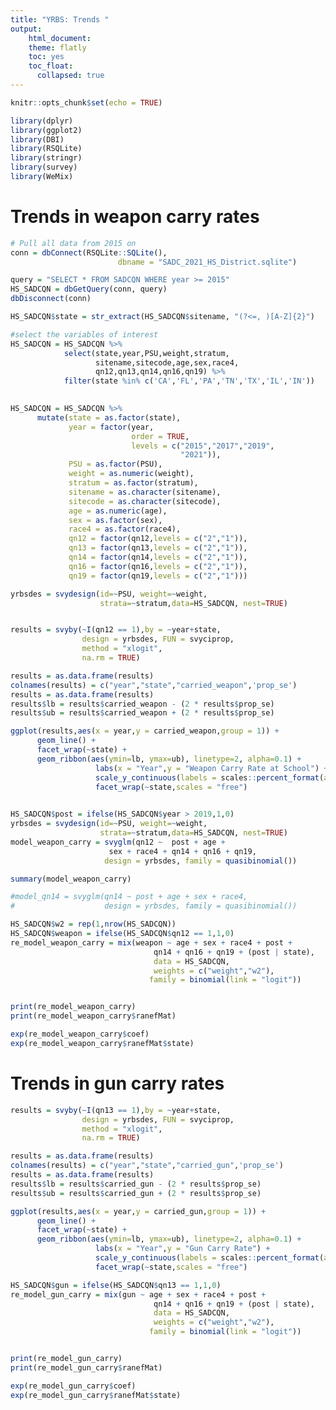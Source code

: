 ```yaml
---
title: "YRBS: Trends "
output:
    html_document:
    theme: flatly
    toc: yes
    toc_float:
      collapsed: true
---
```


```r
knitr::opts_chunk$set(echo = TRUE)
```

```r

library(dplyr)
library(ggplot2)
library(DBI)
library(RSQLite)
library(stringr)
library(survey)
library(WeMix)

```

# Trends in weapon carry rates 


```r

# Pull all data from 2015 on
conn = dbConnect(RSQLite::SQLite(),
                        dbname = "SADC_2021_HS_District.sqlite")

query = "SELECT * FROM SADCQN WHERE year >= 2015"
HS_SADCQN = dbGetQuery(conn, query)
dbDisconnect(conn)

HS_SADCQN$state = str_extract(HS_SADCQN$sitename, "(?<=, )[A-Z]{2}")

#select the variables of interest
HS_SADCQN = HS_SADCQN %>% 
            select(state,year,PSU,weight,stratum,
                   sitename,sitecode,age,sex,race4,
                   qn12,qn13,qn14,qn16,qn19) %>% 
            filter(state %in% c('CA','FL','PA','TN','TX','IL','IN'))
            

HS_SADCQN = HS_SADCQN %>% 
      mutate(state = as.factor(state),
             year = factor(year,
                           order = TRUE, 
                           levels = c("2015","2017","2019",
                                      "2021")),
             PSU = as.factor(PSU),
             weight = as.numeric(weight),
             stratum = as.factor(stratum),
             sitename = as.character(sitename),
             sitecode = as.character(sitecode),
             age = as.numeric(age),
             sex = as.factor(sex),
             race4 = as.factor(race4),
             qn12 = factor(qn12,levels = c("2","1")),
             qn13 = factor(qn13,levels = c("2","1")),
             qn14 = factor(qn14,levels = c("2","1")),
             qn16 = factor(qn16,levels = c("2","1")),
             qn19 = factor(qn19,levels = c("2","1")))

yrbsdes = svydesign(id=~PSU, weight=~weight,
                    strata=~stratum,data=HS_SADCQN, nest=TRUE)


results = svyby(~I(qn12 == 1),by = ~year+state,
                design = yrbsdes, FUN = svyciprop,
                method = "xlogit",
                na.rm = TRUE)

results = as.data.frame(results)
colnames(results) = c("year","state","carried_weapon",'prop_se')
results = as.data.frame(results)
results$lb = results$carried_weapon - (2 * results$prop_se)
results$ub = results$carried_weapon + (2 * results$prop_se)

ggplot(results,aes(x = year,y = carried_weapon,group = 1)) + 
      geom_line() + 
      facet_wrap(~state) + 
      geom_ribbon(aes(ymin=lb, ymax=ub), linetype=2, alpha=0.1) +
                   labs(x = "Year",y = "Weapon Carry Rate at School") + 
                   scale_y_continuous(labels = scales::percent_format(accuracy = 1)) +
                   facet_wrap(~state,scales = "free")
      


```

```r


HS_SADCQN$post = ifelse(HS_SADCQN$year > 2019,1,0)
yrbsdes = svydesign(id=~PSU, weight=~weight,
                    strata=~stratum,data=HS_SADCQN, nest=TRUE)
model_weapon_carry = svyglm(qn12 ~  post + age + 
                      sex + race4 + qn14 + qn16 + qn19, 
                     design = yrbsdes, family = quasibinomial())

summary(model_weapon_carry)

#model_qn14 = svyglm(qn14 ~ post + age + sex + race4,
#                    design = yrbsdes, family = quasibinomial())

HS_SADCQN$w2 = rep(1,nrow(HS_SADCQN))
HS_SADCQN$weapon = ifelse(HS_SADCQN$qn12 == 1,1,0)
re_model_weapon_carry = mix(weapon ~ age + sex + race4 + post + 
                                qn14 + qn16 + qn19 + (post | state),
                                data = HS_SADCQN,
                                weights = c("weight","w2"),
                               family = binomial(link = "logit"))


print(re_model_weapon_carry)
print(re_model_weapon_carry$ranefMat)
```


```r

exp(re_model_weapon_carry$coef)
exp(re_model_weapon_carry$ranefMat$state)

```

# Trends in gun carry rates 

```r

results = svyby(~I(qn13 == 1),by = ~year+state,
                design = yrbsdes, FUN = svyciprop,
                method = "xlogit",
                na.rm = TRUE)

results = as.data.frame(results)
colnames(results) = c("year","state","carried_gun",'prop_se')
results = as.data.frame(results)
results$lb = results$carried_gun - (2 * results$prop_se)
results$ub = results$carried_gun + (2 * results$prop_se)

ggplot(results,aes(x = year,y = carried_gun,group = 1)) + 
      geom_line() + 
      facet_wrap(~state) + 
      geom_ribbon(aes(ymin=lb, ymax=ub), linetype=2, alpha=0.1) +
                   labs(x = "Year",y = "Gun Carry Rate") + 
                   scale_y_continuous(labels = scales::percent_format(accuracy = 1)) +
                   facet_wrap(~state,scales = "free")

```

```r

HS_SADCQN$gun = ifelse(HS_SADCQN$qn13 == 1,1,0)
re_model_gun_carry = mix(gun ~ age + sex + race4 + post + 
                                qn14 + qn16 + qn19 + (post | state),
                                data = HS_SADCQN,
                                weights = c("weight","w2"),
                               family = binomial(link = "logit"))


print(re_model_gun_carry)
print(re_model_gun_carry$ranefMat)


```

```r

exp(re_model_gun_carry$coef)
exp(re_model_gun_carry$ranefMat$state)

```
